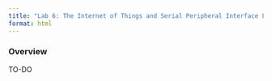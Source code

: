 ```yaml
---
title: "Lab 6: The Internet of Things and Serial Peripheral Interface Learning"
format: html
---
```


### Overview
TO-DO
